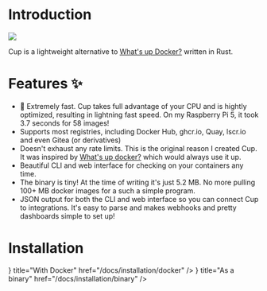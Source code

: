
# Introduction

<Image src={cup} unoptimized />

Cup is a lightweight alternative to [What's up Docker?](https://github.com/getwud/wud) written in Rust.

# Features ✨

- 🚀 Extremely fast. Cup takes full advantage of your CPU and is hightly optimized, resulting in lightning fast speed. On my Raspberry Pi 5, it took 3.7 seconds for 58 images!
- Supports most registries, including Docker Hub, ghcr.io, Quay, lscr.io and even Gitea (or derivatives)
- Doesn't exhaust any rate limits. This is the original reason I created Cup. It was inspired by [What's up docker?](https://github.com/getwud/wud) which would always use it up.
- Beautiful CLI and web interface for checking on your containers any time.
- The binary is tiny! At the time of writing it's just 5.2 MB. No more pulling 100+ MB docker images for a such a simple program.
- JSON output for both the CLI and web interface so you can connect Cup to integrations. It's easy to parse and makes webhooks and pretty dashboards simple to set up!

# Installation

<Cards>
    <Card icon={<IconBrandDocker />} title="With Docker" href="/docs/installation/docker" />
    <Card icon={<IconPackage />} title="As a binary" href="/docs/installation/binary" />
</Cards>
